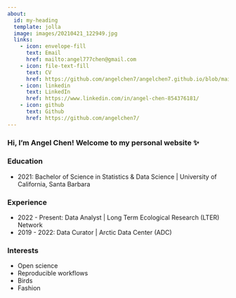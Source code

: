 ```yaml
---
about:
  id: my-heading
  template: jolla
  image: images/20210421_122949.jpg
  links:
    - icon: envelope-fill
      text: Email
      href: mailto:angel777chen@gmail.com
    - icon: file-text-fill
      text: CV
      href: https://github.com/angelchen7/angelchen7.github.io/blob/main/files/AngelChen_CV_Jan2024_v2.pdf
    - icon: linkedin
      text: LinkedIn
      href: https://www.linkedin.com/in/angel-chen-854376181/
    - icon: github
      text: Github
      href: https://github.com/angelchen7/
---
```

:::{#my-heading}

### Hi, I'm Angel Chen! Welcome to my personal website ✨
:::

### Education

- 2021: Bachelor of Science in Statistics & Data Science | University of California, Santa Barbara

### Experience

- 2022 - Present: Data Analyst | Long Term Ecological Research (LTER) Network
- 2019 - 2022: Data Curator | Arctic Data Center (ADC)

### Interests

- Open science
- Reproducible workflows
- Birds
- Fashion
